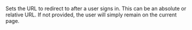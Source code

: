 Sets the URL to redirect to after a user signs in. This can be an absolute or relative URL. If not provided, the user will simply remain on the current page.
